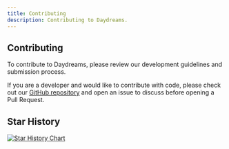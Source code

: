 ```yaml
---
title: Contributing
description: Contributing to Daydreams.
---
```


## Contributing

To contribute to Daydreams, please review our development guidelines and
submission process.

If you are a developer and would like to contribute with code, please check out
our [GitHub repository](https://github.com/daydreamsai/daydreams) and open an
issue to discuss before opening a Pull Request.

## Star History

<a href="https://www.star-history.com/#daydreamsai/daydreams&Date">
  <picture>
    <source
      media="(prefers-color-scheme: dark)"
      srcSet="https://api.star-history.com/svg?repos=daydreamsai/daydreams&type=Date&theme=dark"
    />
    <source
      media="(prefers-color-scheme: light)"
      srcSet="https://api.star-history.com/svg?repos=daydreamsai/daydreams&type=Date"
    />
    <img
      alt="Star History Chart"
      src="https://api.star-history.com/svg?repos=daydreamsai/daydreams&type=Date"
    />
  </picture>
</a>
